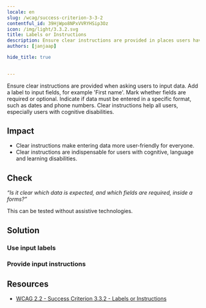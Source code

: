```yaml
---
locale: en
slug: /wcag/success-criterion-3-3-2
contentful_id: 39HjWpo8NPxVVRYHSip3Oz
icon: /img/light/3.3.2.svg
title: Labels or Instructions
description: Ensure clear instructions are provided in places users have to input data.
authors: [janjaap]

hide_title: true

	
---
```


<Hero
  title="Labels or Instructions"
  icon="/img/light/3.3.2.svg"
  prefix="Success Criterion 3.3.2"
  suffix="Level A"
/>

Ensure clear instructions are provided when asking users to input data. Add a label to input fields, for example 'First name'. Mark whether fields are required or optional. Indicate if data must be entered in a specific format, such as dates and phone numbers. Clear instructions help all users, especially users with cognitive disabilities.

## Impact

- Clear instructions make entering data more user-friendly for everyone.
- Clear instructions are indispensable for users with cognitive, language and learning disabilities.

## Check

*“Is it clear which data is expected, and which fields are required, inside a forms?”*

This can be tested without assistive technologies.

## Solution

### Use input labels

<CodeSample id="input-label" locale="en"/>

### Provide input instructions

<CodeSample id="input-instructions" locale="en"/>

## Resources

- [WCAG 2.2 - Success Criterion 3.3.2 - Labels or Instructions](https://www.w3.org/TR/WCAG22/#labels-or-instructions)